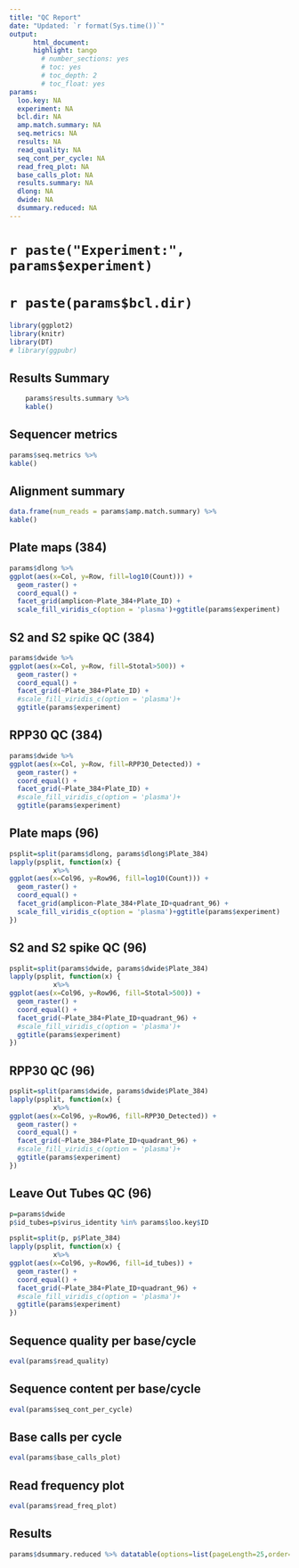 ```yaml
---
title: "QC Report"
date: "Updated: `r format(Sys.time())`"
output:
      html_document:
      highlight: tango
        # number_sections: yes
        # toc: yes
        # toc_depth: 2
        # toc_float: yes
params:
  loo.key: NA
  experiment: NA
  bcl.dir: NA
  amp.match.summary: NA
  seq.metrics: NA
  results: NA
  read_quality: NA
  seq_cont_per_cycle: NA
  read_freq_plot: NA
  base_calls_plot: NA
  results.summary: NA
  dlong: NA
  dwide: NA
  dsummary.reduced: NA
---
```


# `r paste("Experiment:", params$experiment)`
# `r paste(params$bcl.dir)`


```r
library(ggplot2)
library(knitr)
library(DT)
# library(ggpubr)
```
## Results Summary
```r
    params$results.summary %>% 
    kable()
```


## Sequencer metrics
```r
params$seq.metrics %>%
kable()
```

## Alignment summary
```r
data.frame(num_reads = params$amp.match.summary) %>% 
kable()
```

## Plate maps (384)
```r
params$dlong %>% 
ggplot(aes(x=Col, y=Row, fill=log10(Count))) + 
  geom_raster() +
  coord_equal() +
  facet_grid(amplicon~Plate_384+Plate_ID) +
  scale_fill_viridis_c(option = 'plasma')+ggtitle(params$experiment)
```

## S2 and S2 spike QC (384)
```r
params$dwide %>% 
ggplot(aes(x=Col, y=Row, fill=Stotal>500)) + 
  geom_raster() +
  coord_equal() +
  facet_grid(~Plate_384+Plate_ID) +
  #scale_fill_viridis_c(option = 'plasma')+
  ggtitle(params$experiment)
```

## RPP30 QC (384)
```r
params$dwide %>% 
ggplot(aes(x=Col, y=Row, fill=RPP30_Detected)) + 
  geom_raster() +
  coord_equal() +
  facet_grid(~Plate_384+Plate_ID) +
  #scale_fill_viridis_c(option = 'plasma')+
  ggtitle(params$experiment)
```

## Plate maps (96)
```r
psplit=split(params$dlong, params$dlong$Plate_384)
lapply(psplit, function(x) {
           x%>%
ggplot(aes(x=Col96, y=Row96, fill=log10(Count))) + 
  geom_raster() +
  coord_equal() +
  facet_grid(amplicon~Plate_384+Plate_ID+quadrant_96) +
  scale_fill_viridis_c(option = 'plasma')+ggtitle(params$experiment)
})
```

## S2 and S2 spike QC (96)
```r
psplit=split(params$dwide, params$dwide$Plate_384)
lapply(psplit, function(x) {
           x%>%
ggplot(aes(x=Col96, y=Row96, fill=Stotal>500)) + 
  geom_raster() +
  coord_equal() +
  facet_grid(~Plate_384+Plate_ID+quadrant_96) +
  #scale_fill_viridis_c(option = 'plasma')+
  ggtitle(params$experiment)
})
```

## RPP30 QC (96)
```r
psplit=split(params$dwide, params$dwide$Plate_384)
lapply(psplit, function(x) {
           x%>%
ggplot(aes(x=Col96, y=Row96, fill=RPP30_Detected)) + 
  geom_raster() +
  coord_equal() +
  facet_grid(~Plate_384+Plate_ID+quadrant_96) +
  #scale_fill_viridis_c(option = 'plasma')+
  ggtitle(params$experiment)
})
```

## Leave Out Tubes QC (96)
```r
p=params$dwide
p$id_tubes=p$virus_identity %in% params$loo.key$ID

psplit=split(p, p$Plate_384)
lapply(psplit, function(x) {
           x%>%
ggplot(aes(x=Col96, y=Row96, fill=id_tubes)) + 
  geom_raster() +
  coord_equal() +
  facet_grid(~Plate_384+Plate_ID+quadrant_96) +
  #scale_fill_viridis_c(option = 'plasma')+
  ggtitle(params$experiment)
})
```

## Sequence quality per base/cycle
```r
eval(params$read_quality)
```

## Sequence content per base/cycle

```r
eval(params$seq_cont_per_cycle)
```

## Base calls per cycle

```r
eval(params$base_calls_plot)
```


## Read frequency plot

```r
eval(params$read_freq_plot)
```


## Results
```r
params$dsummary.reduced %>% datatable(options=list(pageLength=25,order=list(list(9,'desc'))))
```



